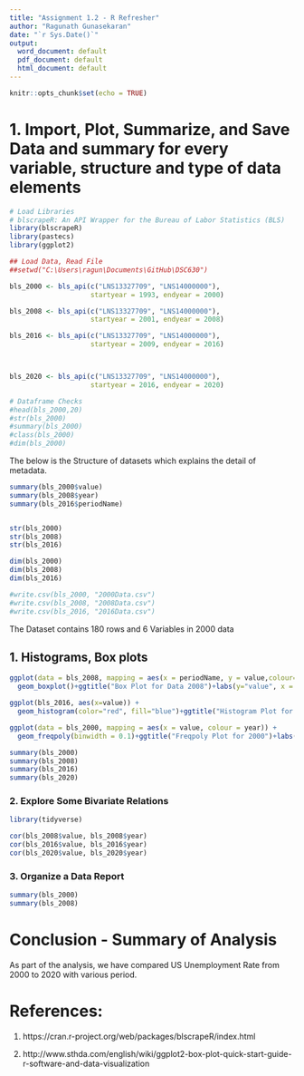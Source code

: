 ```yaml
--- 
title: "Assignment 1.2 - R Refresher"
author: "Ragunath Gunasekaran"
date: "`r Sys.Date()`"
output:
  word_document: default
  pdf_document: default
  html_document: default
---
```


```r
knitr::opts_chunk$set(echo = TRUE)
```


# 1. Import, Plot, Summarize, and Save Data  and summary for every variable, structure and type of data elements


```r
# Load Libraries
# blscrapeR: An API Wrapper for the Bureau of Labor Statistics (BLS)
library(blscrapeR)  
library(pastecs)
library(ggplot2)

## Load Data, Read File 
##setwd("C:\Users\ragun\Documents\GitHub\DSC630")

bls_2000 <- bls_api(c("LNS13327709", "LNS14000000"),
                    startyear = 1993, endyear = 2000)

bls_2008 <- bls_api(c("LNS13327709", "LNS14000000"),
                    startyear = 2001, endyear = 2008)

bls_2016 <- bls_api(c("LNS13327709", "LNS14000000"),
                    startyear = 2009, endyear = 2016)



bls_2020 <- bls_api(c("LNS13327709", "LNS14000000"),
                    startyear = 2016, endyear = 2020)

# Dataframe Checks
#head(bls_2000,20)
#str(bls_2000)
#summary(bls_2000)
#class(bls_2000)
#dim(bls_2000)

```


The below is the Structure of datasets which explains the detail of metadata.

```r
summary(bls_2000$value)
summary(bls_2008$year)
summary(bls_2016$periodName)


str(bls_2000)
str(bls_2008)
str(bls_2016)

dim(bls_2000)
dim(bls_2008)
dim(bls_2016)

#write.csv(bls_2000, "2000Data.csv")
#write.csv(bls_2008, "2008Data.csv")
#write.csv(bls_2016, "2016Data.csv")

```


The Dataset contains 180 rows and 6 Variables in 2000 data


## 1. Histograms, Box plots

```r

ggplot(data = bls_2008, mapping = aes(x = periodName, y = value,colour=periodName)) +
  geom_boxplot()+ggtitle("Box Plot for Data 2008")+labs(y="value", x = "periodName")

ggplot(bls_2016, aes(x=value)) + 
  geom_histogram(color="red", fill="blue")+ggtitle("Histogram Plot for 2016 SR")+labs(y="Freq of Values", x = "values")

ggplot(data = bls_2000, mapping = aes(x = value, colour = year)) +
  geom_freqpoly(binwidth = 0.1)+ggtitle("Freqpoly Plot for 2000")+labs(y="Freq of values", x = "value")

```


```r
summary(bls_2000)
summary(bls_2008)
summary(bls_2016)
summary(bls_2020)

```


### 2. Explore Some Bivariate Relations

```r
library(tidyverse)

cor(bls_2008$value, bls_2008$year)
cor(bls_2016$value, bls_2016$year)
cor(bls_2020$value, bls_2020$year)

```


### 3. Organize a Data Report
```r

summary(bls_2000)
summary(bls_2008)

```



# Conclusion - Summary of Analysis

As part of the analysis, we have compared US Unemployment Rate from 2000 to 2020 with various period.



# References:

1. https://cran.r-project.org/web/packages/blscrapeR/index.html

2. http://www.sthda.com/english/wiki/ggplot2-box-plot-quick-start-guide-r-software-and-data-visualization


